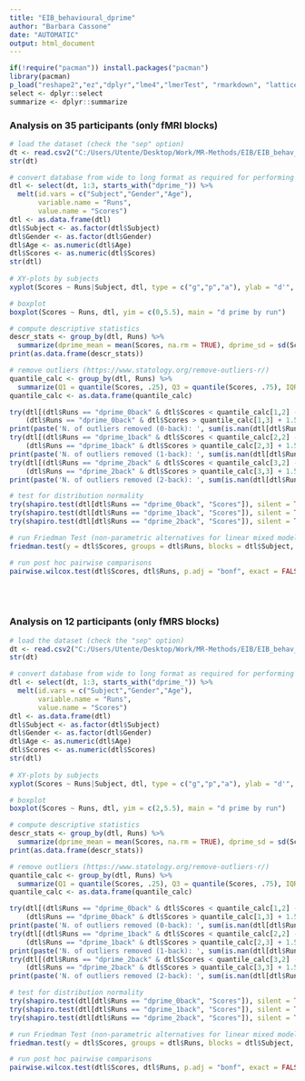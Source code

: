 ---
title: "EIB_behavioural_dprime"
author: "Barbara Cassone"
date: "AUTOMATIC"
output: html_document
---

```{r echo=FALSE, message=FALSE}
if(!require("pacman")) install.packages("pacman")
library(pacman)
p_load("reshape2","ez","dplyr","lme4","lmerTest", "rmarkdown", "lattice", "ggplot2", "DACF")
select <- dplyr::select
summarize <- dplyr::summarize
```

### Analysis on 35 participants (only fMRI blocks)
```{r}
# load the dataset (check the "sep" option)
dt <- read.csv2("C:/Users/Utente/Desktop/Work/MR-Methods/EIB/EIB_behav_acc_dprime_meanRT_fMRI_35s.csv", header = TRUE, sep = ",")
str(dt)

# convert database from wide to long format as required for performing ANOVA
dtl <- select(dt, 1:3, starts_with("dprime_")) %>% 
  melt(id.vars = c("Subject","Gender","Age"),
       variable.name = "Runs",
       value.name = "Scores")
dtl <- as.data.frame(dtl)
dtl$Subject <- as.factor(dtl$Subject)
dtl$Gender <- as.factor(dtl$Gender)
dtl$Age <- as.numeric(dtl$Age)
dtl$Scores <- as.numeric(dtl$Scores)
str(dtl)
  
# XY-plots by subjects
xyplot(Scores ~ Runs|Subject, dtl, type = c("g","p","a"), ylab = "d'", xlab = "Run", scales = list(x = list(at = c(1,2,3), labels = c("0-b", "1-b", "2-b")), y = list(at = c(0,2.5,5), labels = c("0","2.5","5"))), ylim = c(0,5.5), main = "d prime by run by subject", as.table = TRUE)

# boxplot 
boxplot(Scores ~ Runs, dtl, yim = c(0,5.5), main = "d prime by run")

# compute descriptive statistics
descr_stats <- group_by(dtl, Runs) %>%
  summarize(dprime_mean = mean(Scores, na.rm = TRUE), dprime_sd = sd(Scores, na.rm = TRUE))
print(as.data.frame(descr_stats))

# remove outliers (https://www.statology.org/remove-outliers-r/)
quantile_calc <- group_by(dtl, Runs) %>%
  summarize(Q1 = quantile(Scores, .25), Q3 = quantile(Scores, .75), IQR = IQR(Scores))
quantile_calc <- as.data.frame(quantile_calc)

try(dtl[(dtl$Runs == "dprime_0back" & dtl$Scores < quantile_calc[1,2] - 1.5*quantile_calc[1,4]) | 
    (dtl$Runs == "dprime_0back" & dtl$Scores > quantile_calc[1,3] + 1.5*quantile_calc[1,4]),]$Scores <- NaN, silent = TRUE)
print(paste('N. of outliers removed (0-back): ', sum(is.nan(dtl[dtl$Runs == "dprime_0back",]$Scores))))
try(dtl[(dtl$Runs == "dprime_1back" & dtl$Scores < quantile_calc[2,2] - 1.5*quantile_calc[2,4]) | 
    (dtl$Runs == "dprime_1back" & dtl$Scores > quantile_calc[2,3] + 1.5*quantile_calc[2,4]),]$Scores <- NaN, silent = TRUE)
print(paste('N. of outliers removed (1-back): ', sum(is.nan(dtl[dtl$Runs == "dprime_1back",]$Scores))))
try(dtl[(dtl$Runs == "dprime_2back" & dtl$Scores < quantile_calc[3,2] - 1.5*quantile_calc[3,4]) | 
    (dtl$Runs == "dprime_2back" & dtl$Scores > quantile_calc[3,3] + 1.5*quantile_calc[3,4]),]$Scores <- NaN, silent = TRUE)
print(paste('N. of outliers removed (2-back): ', sum(is.nan(dtl[dtl$Runs == "dprime_2back",]$Scores))))

# test for distribution normality
try(shapiro.test(dtl[dtl$Runs == "dprime_0back", "Scores"]), silent = TRUE)
try(shapiro.test(dtl[dtl$Runs == "dprime_1back", "Scores"]), silent = TRUE)
try(shapiro.test(dtl[dtl$Runs == "dprime_2back", "Scores"]), silent = TRUE)

# run Friedman Test (non-parametric alternatives for linear mixed models, https://bookdown.org/pingapang9/linear_models_bookdown/nonpar2.html)
friedman.test(y = dtl$Scores, groups = dtl$Runs, blocks = dtl$Subject, na.rm)

# run post hoc pairwise comparisons
pairwise.wilcox.test(dtl$Scores, dtl$Runs, p.adj = "bonf", exact = FALSE)
```

<br/><br/>

### Analysis on 12 participants (only fMRS blocks)
```{r}
# load the dataset (check the "sep" option)
dt <- read.csv2("C:/Users/Utente/Desktop/Work/MR-Methods/EIB/EIB_behav_acc_dprime_meanRT_fMRS_12s.csv", header = TRUE, sep = ",")
str(dt)

# convert database from wide to long format as required for performing ANOVA
dtl <- select(dt, 1:3, starts_with("dprime_")) %>% 
  melt(id.vars = c("Subject","Gender","Age"),
       variable.name = "Runs",
       value.name = "Scores")
dtl <- as.data.frame(dtl)
dtl$Subject <- as.factor(dtl$Subject)
dtl$Gender <- as.factor(dtl$Gender)
dtl$Age <- as.numeric(dtl$Age)
dtl$Scores <- as.numeric(dtl$Scores)
str(dtl)
  
# XY-plots by subjects
xyplot(Scores ~ Runs|Subject, dtl, type = c("g","p","a"), ylab = "d'", xlab = "Run", scales = list(x = list(at = c(1,2,3), labels = c("0-b", "1-b", "2-b")), y = list(at = c(2,3.5,5), labels = c("2","3.5","5"))), ylim = c(2,5.5), main = "d prime by run by subject", as.table = TRUE)

# boxplot 
boxplot(Scores ~ Runs, dtl, yim = c(2,5.5), main = "d prime by run")

# compute descriptive statistics
descr_stats <- group_by(dtl, Runs) %>%
  summarize(dprime_mean = mean(Scores, na.rm = TRUE), dprime_sd = sd(Scores, na.rm = TRUE))
print(as.data.frame(descr_stats))

# remove outliers (https://www.statology.org/remove-outliers-r/)
quantile_calc <- group_by(dtl, Runs) %>%
  summarize(Q1 = quantile(Scores, .25), Q3 = quantile(Scores, .75), IQR = IQR(Scores))
quantile_calc <- as.data.frame(quantile_calc)

try(dtl[(dtl$Runs == "dprime_0back" & dtl$Scores < quantile_calc[1,2] - 1.5*quantile_calc[1,4]) | 
    (dtl$Runs == "dprime_0back" & dtl$Scores > quantile_calc[1,3] + 1.5*quantile_calc[1,4]),]$Scores <- NaN, silent = TRUE)
print(paste('N. of outliers removed (0-back): ', sum(is.nan(dtl[dtl$Runs == "dprime_0back",]$Scores))))
try(dtl[(dtl$Runs == "dprime_1back" & dtl$Scores < quantile_calc[2,2] - 1.5*quantile_calc[2,4]) | 
    (dtl$Runs == "dprime_1back" & dtl$Scores > quantile_calc[2,3] + 1.5*quantile_calc[2,4]),]$Scores <- NaN, silent = TRUE)
print(paste('N. of outliers removed (1-back): ', sum(is.nan(dtl[dtl$Runs == "dprime_1back",]$Scores))))
try(dtl[(dtl$Runs == "dprime_2back" & dtl$Scores < quantile_calc[3,2] - 1.5*quantile_calc[3,4]) | 
    (dtl$Runs == "dprime_2back" & dtl$Scores > quantile_calc[3,3] + 1.5*quantile_calc[3,4]),]$Scores <- NaN, silent = TRUE)
print(paste('N. of outliers removed (2-back): ', sum(is.nan(dtl[dtl$Runs == "dprime_2back",]$Scores))))

# test for distribution normality
try(shapiro.test(dtl[dtl$Runs == "dprime_0back", "Scores"]), silent = TRUE)
try(shapiro.test(dtl[dtl$Runs == "dprime_1back", "Scores"]), silent = TRUE)
try(shapiro.test(dtl[dtl$Runs == "dprime_2back", "Scores"]), silent = TRUE)

# run Friedman Test (non-parametric alternatives for linear mixed models, https://bookdown.org/pingapang9/linear_models_bookdown/nonpar2.html)
friedman.test(y = dtl$Scores, groups = dtl$Runs, blocks = dtl$Subject, na.rm)

# run post hoc pairwise comparisons
pairwise.wilcox.test(dtl$Scores, dtl$Runs, p.adj = "bonf", exact = FALSE)
```
